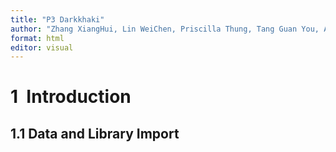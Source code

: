```yaml
---
title: "P3 Darkkhaki"
author: "Zhang XiangHui, Lin WeiChen, Priscilla Thung, Tang Guan You, Arshad Bin Mazlan, Wong Jing Yong Shawn"
format: html
editor: visual
---
```


# **1  Introduction**

## 1.1 Data and Library Import
